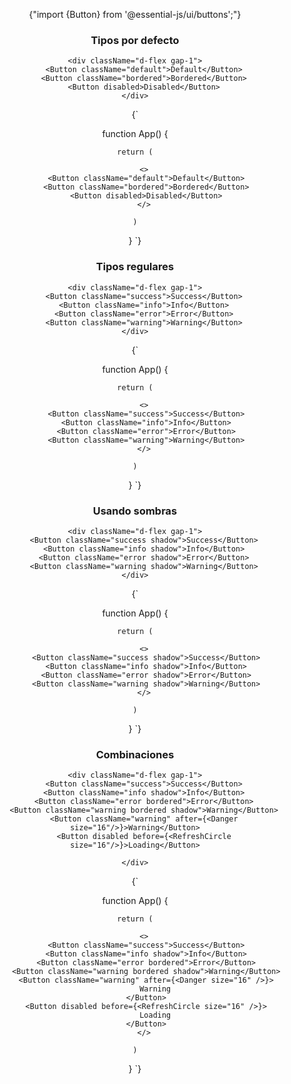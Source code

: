 
<Header pretitle="Form" title="Buttons" />

<CopyableCode>{"import {Button} from '@essential-js/ui/buttons';"}</CopyableCode>

<section>
    <h3>Tipos por defecto</h3>

    <div className="d-flex gap-1">
    	<Button className="default">Default</Button>
    	<Button className="bordered">Bordered</Button>
    	<Button disabled>Disabled</Button>
    </div>

</section>

<CopyableCode>
{`

function App() {

    return (

    	<>
    	 <Button className="default">Default</Button>
    	 <Button className="bordered">Bordered</Button>
    	 <Button disabled>Disabled</Button>
    	</>

    )

}
`}

</CopyableCode>

<section>
    <h3>Tipos regulares</h3>

    <div className="d-flex gap-1">
    	<Button className="success">Success</Button>
    	<Button className="info">Info</Button>
    	<Button className="error">Error</Button>
    	<Button className="warning">Warning</Button>
    </div>

</section>

<CopyableCode>
{`

function App() {

    return (

    	<>
    	 <Button className="success">Success</Button>
    	 <Button className="info">Info</Button>
    	 <Button className="error">Error</Button>
    	 <Button className="warning">Warning</Button>
    	</>

    )

} `}

</CopyableCode>

<section>
    <h3>Usando sombras</h3>

    <div className="d-flex gap-1">
    	<Button className="success shadow">Success</Button>
    	<Button className="info shadow">Info</Button>
    	<Button className="error shadow">Error</Button>
    	<Button className="warning shadow">Warning</Button>
    </div>

</section>

<CopyableCode>
{`

function App() {

    return (

    	<>
    	 <Button className="success shadow">Success</Button>
    	 <Button className="info shadow">Info</Button>
    	 <Button className="error shadow">Error</Button>
    	 <Button className="warning shadow">Warning</Button>
    	</>

    )

} `}

</CopyableCode>

<section>
    <h3>Combinaciones</h3>

    <div className="d-flex gap-1">
    	<Button className="success">Success</Button>
    	<Button className="info shadow">Info</Button>
    	<Button className="error bordered">Error</Button>
    	<Button className="warning bordered shadow">Warning</Button>
        <Button className="warning" after={<Danger size="16"/>}>Warning</Button>
    	<Button disabled before={<RefreshCircle size="16"/>}>Loading</Button>

    </div>

</section>

<CopyableCode>
{`

function App() {

    return (

    	<>
    	 <Button className="success">Success</Button>
    	 <Button className="info shadow">Info</Button>
    	 <Button className="error bordered">Error</Button>
    	 <Button className="warning bordered shadow">Warning</Button>
    	 <Button className="warning" after={<Danger size="16" />}>
    		 Warning
    	 </Button>
    	 <Button disabled before={<RefreshCircle size="16" />}>
    		 Loading
    	 </Button>
    	</>

    )

} `}

</CopyableCode>
